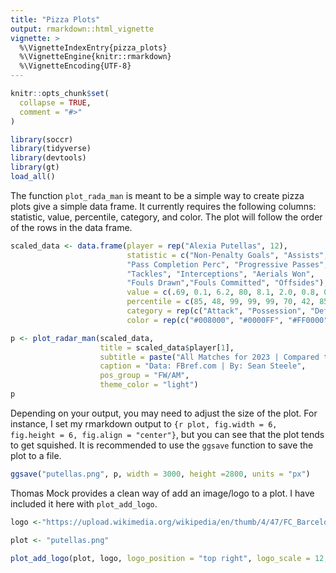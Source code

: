 ```yaml
---
title: "Pizza Plots"
output: rmarkdown::html_vignette
vignette: >
  %\VignetteIndexEntry{pizza_plots}
  %\VignetteEngine{knitr::rmarkdown}
  %\VignetteEncoding{UTF-8}
---
```


```r
knitr::opts_chunk$set(
  collapse = TRUE,
  comment = "#>"
)
```

```r
library(soccr)
library(tidyverse)
library(devtools)
library(gt)
load_all()
```

The function `plot_rada_man` is meant to be a simple way to create pizza plots give a simple data frame. It currently requires the following columns: statistic, value, percentile, category, and color. The plot will follow the order of the rows in the data frame.

```r

scaled_data <- data.frame(player = rep("Alexia Putellas", 12),
                          statistic = c("Non-Penalty Goals", "Assists", "Shot-Creating Actions",
                          "Pass Completion Perc", "Progressive Passes", "Progressive Carries",
                          "Tackles", "Interceptions", "Aerials Won",
                          "Fouls Drawn","Fouls Committed", "Offsides"),
                          value = c(.69, 0.1, 6.2, 80, 8.1, 2.0, 0.8, 0.4, 0.8, 0.8, 0.7, 0.7),
                          percentile = c(85, 48, 99, 99, 99, 70, 42, 85, 21, 42, 73, 61),
                          category = rep(c("Attack", "Possession", "Defending", "Misc"), each = 3),
                          color = rep(c("#008000", "#0000FF", "#FF0000", "#FFA500") ,each = 3))

```

```r
p <- plot_radar_man(scaled_data,
                    title = scaled_data$player[1],
                    subtitle = paste("All Matches for 2023 | Compared to FW/AM","All Data per 90", sep = "\n"),
                    caption = "Data: FBref.com | By: Sean Steele",
                    pos_group = "FW/AM",
                    theme_color = "light")
p

```

Depending on your output, you may need to adjust the size of the plot. For instance, I set my rmarkdown output to `{r plot, fig.width = 6, fig.height = 6, fig.align = "center"}`, but you can see that the plot tends to get squished. It is recommended to use the `ggsave` function to save the plot to a file. 

```r
ggsave("putellas.png", p, width = 3000, height =2800, units = "px")
```

Thomas Mock provides a clean way of add an image/logo to a plot. I have included it here with `plot_add_logo`.

```r

logo <-"https://upload.wikimedia.org/wikipedia/en/thumb/4/47/FC_Barcelona_%28crest%29.svg/142px-FC_Barcelona_%28crest%29.svg.png?20120407190948"

plot <- "putellas.png"

plot_add_logo(plot, logo, logo_position = "top right", logo_scale = 12, logo_padding = 0.01)

```
